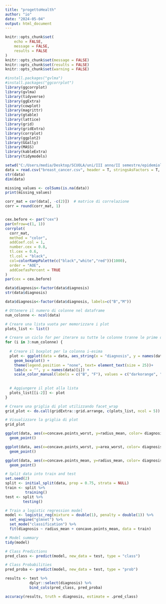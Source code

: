 ---
title: "progettoHealth"
author: "io"
date: "2024-05-04"
output: html_document
---

```{r setup, include = FALSE}
knitr::opts_chunk$set(
	echo = FALSE,
	message = FALSE,
	results = FALSE
)
knitr::opts_chunk$set(message = FALSE)
knitr::opts_chunk$set(results = FALSE)
knitr::opts_chunk$set(warning = FALSE)
```


```{r lib, echo = FALSE, message = FALSE, results = FALSE}
#install.packages("gvlma")
#install.packages("ggcorrplot")
library(ggcorrplot)
library(gvlma)
library(tidyverse)
library(ggExtra)
library(cowplot)
library(magrittr)
library(gtable)
library(lattice)
library(grid)
library(gridExtra)
library(corrplot)
library(ggplot2)
library(GGally)
library(MASS)
library(kableExtra)
library(tidymodels)
```


```{r load, echo = FALSE, results = FALSE, message = FALSE}
setwd("C:/Users/media/Desktop/SCUOLA/uni/III anno/II semestre/epidemiology/progetto")
data = read.csv("breast_cancer.csv", header = T, stringsAsFactors = T, sep = ",")
str(data)
dim(data)
```


```{r}
missing_values <- colSums(is.na(data))
print(missing_values)
```


```{r fig.height=10, fig.width=10}
corr_mat = cor(data[, -c(2)])  # matrice di correlazione
corr = round(corr_mat, 1)


cex.before <- par("cex")
par(mfrow=c(1, 1))
corrplot(
  corr_mat,
  method = "color",
  addCoef.col = 1,
  number.cex = 0.8,
  tl.cex = 0.6,
  tl.col = "black",
  col=colorRampPalette(c("black","white","red"))(1000),
  order = "AOE",
  addCoefasPercent = TRUE
)
par(cex = cex.before)
```

```{r}
data$diagnosis<-factor(data$diagnosis)
str(data$diagnosis)
```

```{r load, echo = FALSE, results = FALSE, message = FALSE}
data$diagnosis<-factor(data$diagnosis, labels=c("B","M"))
```

```{r fig.height=30, fig.width=40}
# Ottenere il numero di colonne nel dataframe
num_colonne <- ncol(data)

# Creare una lista vuota per memorizzare i plot
plots_list <- list()

# Creare un ciclo for per iterare su tutte le colonne tranne le prime due
for (i in 3:num_colonne) {
  
  # Creare il boxplot per la colonna i-esima
  plot <- ggplot(data = data, aes_string(x = "diagnosis", y = names(data)[i], color = "diagnosis")) + 
    geom_boxplot() +
    theme(legend.position = "none", text= element_text(size = 25))+
    labs(x = "", y = names(data)[i]) +
    scale_color_manual(labels = c("B", "F"), values = c("darkorange", "cyan4")) 
  
    
  # Aggiungere il plot alla lista
  plots_list[[i-2]] <- plot
}

# Creare una griglia di plot utilizzando facet_wrap
grid_plot <- do.call(gridExtra::grid.arrange, c(plots_list, ncol = 5))

# Visualizzare la griglia di plot
grid_plot
```

```{r}
ggplot(data, aes(x=concave.points_worst, y=radius_mean, color= diagnosis))+
  geom_point()
```

```{r}
ggplot(data, aes(x=concave.points_worst, y=area_worst, color= diagnosis))+
  geom_point()
```

```{r}
ggplot(data, aes(x=concave.points_mean, y=radius_mean, color= diagnosis))+
  geom_point()
```
```{r}
# Split data into train and test
set.seed(2)
split <- initial_split(data, prop = 0.75, strata = NULL)
train <- split %>% 
         training()
test <- split %>% 
        testing()
```

```{r}
# Train a logistic regression model
model <- logistic_reg(mixture = double(1), penalty = double(1)) %>%
  set_engine("glmnet") %>%
  set_mode("classification") %>%
  fit(diagnosis ~ radius_mean + concave.points_mean, data = train)

# Model summary
tidy(model)
```

```{r}
# Class Predictions
pred_class <- predict(model, new_data = test, type = "class")

# Class Probabilities
pred_proba <- predict(model, new_data = test, type = "prob")

results <- test %>%
           dplyr::select(diagnosis) %>%
           bind_cols(pred_class, pred_proba)

accuracy(results, truth = diagnosis, estimate = .pred_class)

```